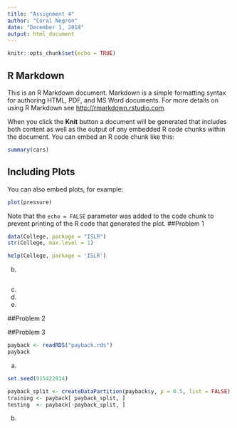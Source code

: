 ```yaml
---
title: "Assignment 4"
author: "Coral Negron"
date: "December 1, 2018"
output: html_document
---
```


```r
knitr::opts_chunk$set(echo = TRUE)
```

## R Markdown

This is an R Markdown document. Markdown is a simple formatting syntax for authoring HTML, PDF, and MS Word documents. For more details on using R Markdown see <http://rmarkdown.rstudio.com>.

When you click the **Knit** button a document will be generated that includes both content as well as the output of any embedded R code chunks within the document. You can embed an R code chunk like this:

```r
summary(cars)
```

## Including Plots

You can also embed plots, for example:

```r
plot(pressure)
```

Note that the `echo = FALSE` parameter was added to the code chunk to prevent printing of the R code that generated the plot.
##Problem 1
```r
data(College, package = "ISLR")
str(College, max.level = 1)
```
```r
help(College, package = 'ISLR')
```
b.
```r
```
c.
d.
e.

##Problem 2


##Problem 3

```r
payback <- readRDS("payback.rds")
payback
```

a.
```r

set.seed(915422914)

payback_split <- createDataPartition(payback$y, p = 0.5, list = FALSE)
training <- payback[ payback_split, ]
testing  <- payback[-payback_split, ]
```

b.



